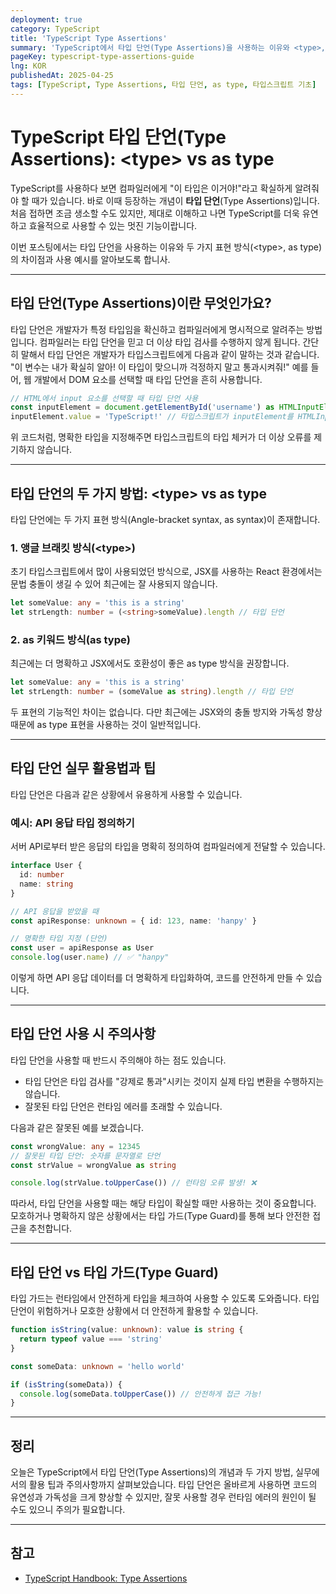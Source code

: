 ```yaml
---
deployment: true
category: TypeScript
title: 'TypeScript Type Assertions'
summary: 'TypeScript에서 타입 단언(Type Assertions)을 사용하는 이유와 <type>, as type의 차이점을 알아봅시다.'
pageKey: typescript-type-assertions-guide
lng: KOR
publishedAt: 2025-04-25
tags: [TypeScript, Type Assertions, 타입 단언, as type, 타입스크립트 기초]
---
```


# TypeScript 타입 단언(Type Assertions): <codeline>\<type></codeline> vs <codeline>as type</codeline>

TypeScript를 사용하다 보면 컴파일러에게 "이 타입은 이거야!"라고 확실하게 알려줘야 할 때가 있습니다. 바로 이때 등장하는 개념이 **타입 단언**(Type Assertions)입니다. 처음 접하면 조금 생소할 수도 있지만, 제대로 이해하고 나면 TypeScript를 더욱 유연하고 효율적으로 사용할 수 있는 멋진 기능이랍니다.



이번 포스팅에서는 타입 단언을 사용하는 이유와 두 가지 표현 방식(<codeline>\<type></codeline>, <codeline>as type</codeline>)의 차이점과 사용 예시를 알아보도록 합니사.

---

## 타입 단언(Type Assertions)이란 무엇인가요?

타입 단언은 개발자가 특정 타입임을 확신하고 컴파일러에게 명시적으로 알려주는 방법입니다. 컴파일러는 타입 단언을 믿고 더 이상 타입 검사를 수행하지 않게 됩니다. 간단히 말해서 타입 단언은 개발자가 타입스크립트에게 다음과 같이 말하는 것과 같습니다. <codeline>"이 변수는 내가 확실히 알아! 이 타입이 맞으니까 걱정하지 말고 통과시켜줘!"</codeline> 예를 들어, 웹 개발에서 DOM 요소를 선택할 때 타입 단언을 흔히 사용합니다.

```typescript title="Type Assertions" showLineNumbers
// HTML에서 input 요소를 선택할 때 타입 단언 사용
const inputElement = document.getElementById('username') as HTMLInputElement
inputElement.value = 'TypeScript!' // 타입스크립트가 inputElement를 HTMLInputElement로 이해
```

위 코드처럼, 명확한 타입을 지정해주면 타입스크립트의 타입 체커가 더 이상 오류를 제기하지 않습니다.

---

## 타입 단언의 두 가지 방법: <codeline>\<type></codeline> vs <codeline>as type</codeline>

타입 단언에는 두 가지 표현 방식(Angle-bracket syntax, as syntax)이 존재합니다.

### 1. 앵글 브래킷 방식(<codeline>\<type></codeline>)

초기 타입스크립트에서 많이 사용되었던 방식으로, JSX를 사용하는 React 환경에서는 문법 충돌이 생길 수 있어 최근에는 잘 사용되지 않습니다.

```typescript title="Type Assertions" showLineNumbers
let someValue: any = 'this is a string'
let strLength: number = (<string>someValue).length // 타입 단언
```

### 2. as 키워드 방식(<codeline>as type</codeline>)

최근에는 더 명확하고 JSX에서도 호환성이 좋은 <codeline>as type</codeline> 방식을 권장합니다.

```typescript title="Type Assertions" showLineNumbers
let someValue: any = 'this is a string'
let strLength: number = (someValue as string).length // 타입 단언
```

두 표현의 기능적인 차이는 없습니다. 다만 최근에는 JSX와의 충돌 방지와 가독성 향상 때문에 <codeline>as type</codeline> 표현을 사용하는 것이 일반적입니다.

---

## 타입 단언 실무 활용법과 팁

타입 단언은 다음과 같은 상황에서 유용하게 사용할 수 있습니다.

### 예시: API 응답 타입 정의하기

서버 API로부터 받은 응답의 타입을 명확히 정의하여 컴파일러에게 전달할 수 있습니다.

```typescript title="Type Assertions" showLineNumbers
interface User {
  id: number
  name: string
}

// API 응답을 받았을 때
const apiResponse: unknown = { id: 123, name: 'hanpy' }

// 명확한 타입 지정 (단언)
const user = apiResponse as User
console.log(user.name) // ✅ "hanpy"
```

이렇게 하면 API 응답 데이터를 더 명확하게 타입화하여, 코드를 안전하게 만들 수 있습니다.

---

## 타입 단언 사용 시 주의사항

타입 단언을 사용할 때 반드시 주의해야 하는 점도 있습니다.

- 타입 단언은 타입 검사를 "강제로 통과"시키는 것이지 실제 타입 변환을 수행하지는 않습니다.
- 잘못된 타입 단언은 런타임 에러를 초래할 수 있습니다.

다음과 같은 잘못된 예를 보겠습니다.

```typescript title="Type Assertions" showLineNumbers
const wrongValue: any = 12345
// 잘못된 타입 단언: 숫자를 문자열로 단언
const strValue = wrongValue as string

console.log(strValue.toUpperCase()) // 런타임 오류 발생! ❌
```

따라서, 타입 단언을 사용할 때는 해당 타입이 확실할 때만 사용하는 것이 중요합니다. 모호하거나 명확하지 않은 상황에서는 타입 가드(Type Guard)를 통해 보다 안전한 접근을 추천합니다.

---

## 타입 단언 vs 타입 가드(Type Guard)

타입 가드는 런타임에서 안전하게 타입을 체크하여 사용할 수 있도록 도와줍니다. 타입 단언이 위험하거나 모호한 상황에서 더 안전하게 활용할 수 있습니다.

```typescript
function isString(value: unknown): value is string {
  return typeof value === 'string'
}

const someData: unknown = 'hello world'

if (isString(someData)) {
  console.log(someData.toUpperCase()) // 안전하게 접근 가능!
}
```

---

## 정리

오늘은 TypeScript에서 타입 단언(Type Assertions)의 개념과 두 가지 방법, 실무에서의 활용 팁과 주의사항까지 살펴보았습니다. 타입 단언은 올바르게 사용하면 코드의 유연성과 가독성을 크게 향상할 수 있지만, 잘못 사용할 경우 런타임 에러의 원인이 될 수도 있으니 주의가 필요합니다.

---

## 참고

- [TypeScript Handbook: Type Assertions](https://www.typescriptlang.org/docs/handbook/2/everyday-types.html#type-assertions)
